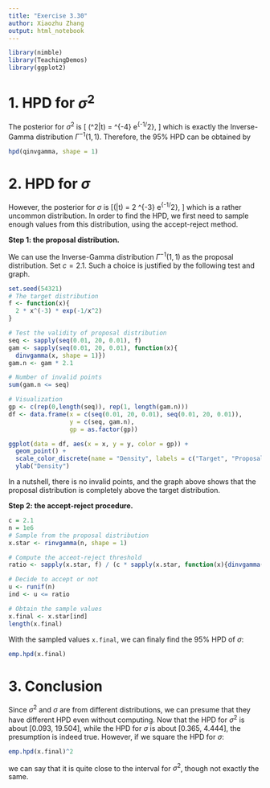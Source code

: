 ```yaml
---
title: "Exercise 3.30"
author: Xiaozhu Zhang
output: html_notebook
---
```

```r
library(nimble)
library(TeachingDemos)
library(ggplot2)
```

# 1. HPD for $\sigma^2$ 
The posterior for $\sigma^2$ is
\[ \pi(\sigma^2|t) = \sigma^{-4} e^{-1/\sigma^2},  \]
which is exactly the Inverse-Gamma distribution $\Gamma^{-1}(1,1)$. Therefore, the 95% HPD can be obtained by
```r
hpd(qinvgamma, shape = 1)
```

# 2. HPD for $\sigma$
However, the posterior for $\sigma$ is
\[\pi(\sigma|t) = 2 \sigma^{-3} e^{-1/\sigma^2},  \]
which is a rather uncommon distribution. In order to find the HPD, we first need to sample enough values from this distribution, using the accept-reject method.

**Step 1: the proposal distribution.**

We can use the Inverse-Gamma distribution $\Gamma^{-1}(1,1)$ as the proposal distribution. Set $c = 2.1$. Such a choice is justified by the following test and graph. 
```r
set.seed(54321)
# The target distribution
f <- function(x){
  2 * x^(-3) * exp(-1/x^2)
}

# Test the validity of proposal distribution
seq <- sapply(seq(0.01, 20, 0.01), f)
gam <- sapply(seq(0.01, 20, 0.01), function(x){
  dinvgamma(x, shape = 1)})
gam.n <- gam * 2.1

# Number of invalid points
sum(gam.n <= seq)

# Visualization
gp <- c(rep(0,length(seq)), rep(1, length(gam.n)))
df <- data.frame(x = c(seq(0.01, 20, 0.01), seq(0.01, 20, 0.01)),
                 y = c(seq, gam.n),
                 gp = as.factor(gp))

ggplot(data = df, aes(x = x, y = y, color = gp)) +
  geom_point() +
  scale_color_discrete(name = "Density", labels = c("Target", "Proposal")) +
  ylab("Density")
```

In a nutshell, there is no invalid points, and the graph above shows that the proposal distribution is completely above the target distribution.

**Step 2: the accept-reject procedure.**

```r
c = 2.1
n = 1e6
# Sample from the proposal distribution
x.star <- rinvgamma(n, shape = 1)

# Compute the acceot-reject threshold
ratio <- sapply(x.star, f) / (c * sapply(x.star, function(x){dinvgamma(x, shape = 1)})) 

# Decide to accept or not
u <- runif(n)
ind <- u <= ratio

# Obtain the sample values
x.final <- x.star[ind]
length(x.final)
```

With the sampled values `x.final`, we can finaly find the 95% HPD of $\sigma$:
```r
emp.hpd(x.final)
```

# 3. Conclusion
Since $\sigma^2$ and $\sigma$ are from different distributions, we can presume that they have different HPD even without computing. Now that the HPD for $\sigma^2$ is about [0.093, 19.504], while the HPD for $\sigma$ is about [0.365, 4.444], the presumption is indeed true. However, if we square the HPD for $\sigma$:
```r
emp.hpd(x.final)^2
```
we can say that it is quite close to the interval for $\sigma^2$, though not exactly the same.


